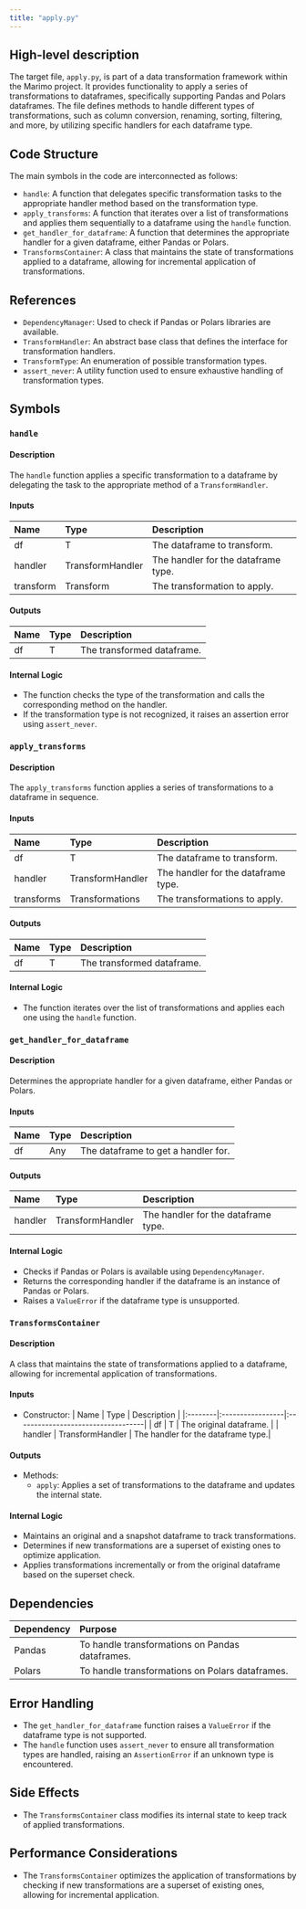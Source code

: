 ```yaml
---
title: "apply.py"
---
```


## High-level description

The target file, `apply.py`, is part of a data transformation framework within the Marimo project. It provides functionality to apply a series of transformations to dataframes, specifically supporting Pandas and Polars dataframes. The file defines methods to handle different types of transformations, such as column conversion, renaming, sorting, filtering, and more, by utilizing specific handlers for each dataframe type.

## Code Structure

The main symbols in the code are interconnected as follows:
- `handle`: A function that delegates specific transformation tasks to the appropriate handler method based on the transformation type.
- `apply_transforms`: A function that iterates over a list of transformations and applies them sequentially to a dataframe using the `handle` function.
- `get_handler_for_dataframe`: A function that determines the appropriate handler for a given dataframe, either Pandas or Polars.
- `TransformsContainer`: A class that maintains the state of transformations applied to a dataframe, allowing for incremental application of transformations.

## References

- `DependencyManager`: Used to check if Pandas or Polars libraries are available.
- `TransformHandler`: An abstract base class that defines the interface for transformation handlers.
- `TransformType`: An enumeration of possible transformation types.
- `assert_never`: A utility function used to ensure exhaustive handling of transformation types.

## Symbols

### `handle`
#### Description
The `handle` function applies a specific transformation to a dataframe by delegating the task to the appropriate method of a `TransformHandler`.

#### Inputs
| Name      | Type             | Description                        |
|:----------|:-----------------|:-----------------------------------|
| df        | T                | The dataframe to transform.        |
| handler   | TransformHandler | The handler for the dataframe type.|
| transform | Transform        | The transformation to apply.       |

#### Outputs
| Name | Type | Description |
|:-----|:-----|:------------|
| df   | T    | The transformed dataframe. |

#### Internal Logic
- The function checks the type of the transformation and calls the corresponding method on the handler.
- If the transformation type is not recognized, it raises an assertion error using `assert_never`.

### `apply_transforms`
#### Description
The `apply_transforms` function applies a series of transformations to a dataframe in sequence.

#### Inputs
| Name       | Type             | Description                        |
|:-----------|:-----------------|:-----------------------------------|
| df         | T                | The dataframe to transform.        |
| handler    | TransformHandler | The handler for the dataframe type.|
| transforms | Transformations  | The transformations to apply.      |

#### Outputs
| Name | Type | Description |
|:-----|:-----|:------------|
| df   | T    | The transformed dataframe. |

#### Internal Logic
- The function iterates over the list of transformations and applies each one using the `handle` function.

### `get_handler_for_dataframe`
#### Description
Determines the appropriate handler for a given dataframe, either Pandas or Polars.

#### Inputs
| Name | Type | Description                        |
|:-----|:-----|:-----------------------------------|
| df   | Any  | The dataframe to get a handler for.|

#### Outputs
| Name    | Type             | Description                        |
|:--------|:-----------------|:-----------------------------------|
| handler | TransformHandler | The handler for the dataframe type.|

#### Internal Logic
- Checks if Pandas or Polars is available using `DependencyManager`.
- Returns the corresponding handler if the dataframe is an instance of Pandas or Polars.
- Raises a `ValueError` if the dataframe type is unsupported.

### `TransformsContainer`
#### Description
A class that maintains the state of transformations applied to a dataframe, allowing for incremental application of transformations.

#### Inputs
- Constructor:
  | Name    | Type             | Description                        |
  |:--------|:-----------------|:-----------------------------------|
  | df      | T                | The original dataframe.            |
  | handler | TransformHandler | The handler for the dataframe type.|

#### Outputs
- Methods:
  - `apply`: Applies a set of transformations to the dataframe and updates the internal state.

#### Internal Logic
- Maintains an original and a snapshot dataframe to track transformations.
- Determines if new transformations are a superset of existing ones to optimize application.
- Applies transformations incrementally or from the original dataframe based on the superset check.

## Dependencies

| Dependency | Purpose                                      |
|:-----------|:---------------------------------------------|
| Pandas     | To handle transformations on Pandas dataframes.|
| Polars     | To handle transformations on Polars dataframes.|

## Error Handling

- The `get_handler_for_dataframe` function raises a `ValueError` if the dataframe type is not supported.
- The `handle` function uses `assert_never` to ensure all transformation types are handled, raising an `AssertionError` if an unknown type is encountered.

## Side Effects

- The `TransformsContainer` class modifies its internal state to keep track of applied transformations.

## Performance Considerations

- The `TransformsContainer` optimizes the application of transformations by checking if new transformations are a superset of existing ones, allowing for incremental application.